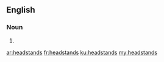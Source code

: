 ==English==

===Noun===
{{head|en|plural}}

# {{plural of|headstand|lang=en|nocat=1}}

[[ar:headstands]]
[[fr:headstands]]
[[ku:headstands]]
[[my:headstands]]